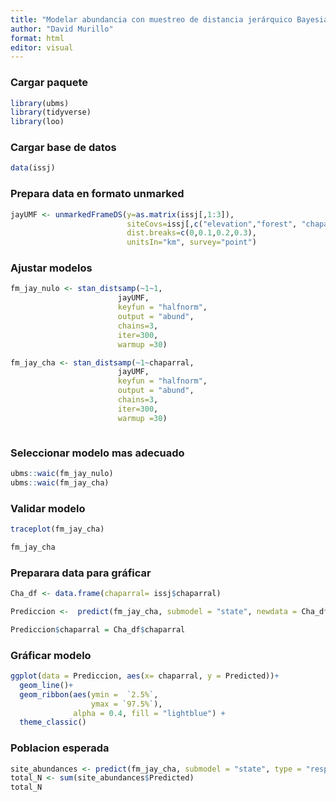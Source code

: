 ---
title: "Modelar abundancia con muestreo de distancia jerárquico Bayesiano (ubms)"
author: "David Murillo"
format: html
editor: visual
---

::: panel-tabset
### Cargar paquete

```{r, warning=FALSE, message=FALSE}
library(ubms)
library(tidyverse)
library(loo)
```

### Cargar base de datos

```{r}
data(issj)
```

### Prepara data en formato unmarked

```{r}

jayUMF <- unmarkedFrameDS(y=as.matrix(issj[,1:3]),
                          siteCovs=issj[,c("elevation","forest", "chaparral")],
                          dist.breaks=c(0,0.1,0.2,0.3),
                          unitsIn="km", survey="point")
```

### Ajustar modelos

```{r, warning=FALSE, message=FALSE, results='hide'}


fm_jay_nulo <- stan_distsamp(~1~1, 
                        jayUMF,
                        keyfun = "halfnorm",
                        output = "abund",
                        chains=3, 
                        iter=300,
                        warmup =30)

fm_jay_cha <- stan_distsamp(~1~chaparral, 
                        jayUMF, 
                        keyfun = "halfnorm",
                        output = "abund",
                        chains=3, 
                        iter=300,
                        warmup =30)



```

### Seleccionar modelo mas adecuado

```{r}
ubms::waic(fm_jay_nulo)
ubms::waic(fm_jay_cha)
```

### Validar modelo

```{r}
traceplot(fm_jay_cha)
```

```{r}
fm_jay_cha
```

### Preparara data para gráficar

```{r}
Cha_df <- data.frame(chaparral= issj$chaparral)

Prediccion <-  predict(fm_jay_cha, submodel = "state", newdata = Cha_df, appendData = TRUE)

Prediccion$chaparral = Cha_df$chaparral
```

### Gráficar modelo

```{r}
ggplot(data = Prediccion, aes(x= chaparral, y = Predicted))+
  geom_line()+
  geom_ribbon(aes(ymin =  `2.5%`,
                  ymax = `97.5%`),
              alpha = 0.4, fill = "lightblue") +
  theme_classic()
```

### Poblacion esperada

```{r}
site_abundances <- predict(fm_jay_cha, submodel = "state", type = "response")
total_N <- sum(site_abundances$Predicted)
total_N

```
:::
